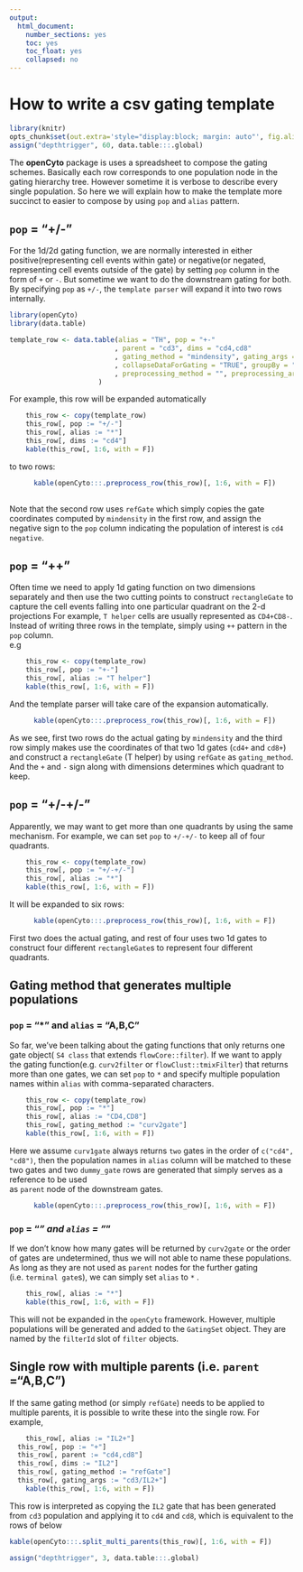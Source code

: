 ```yaml
---
output: 
  html_document: 
    number_sections: yes
    toc: yes
    toc_float: yes
    collapsed: no
---
```

<!--
%\VignetteEngine{knitr::rmarkdown}
%\VignetteIndexEntry{How to write a csv gating template}
-->


How to write a csv gating template
=======================================


```r
library(knitr)
opts_chunk$set(out.extra='style="display:block; margin: auto"', fig.align="center", message = FALSE, warning = FALSE, knitr.table.format = "markdown")
assign("depthtrigger", 60, data.table:::.global)
```


The  **openCyto** package is uses a spreadsheet to compose the gating schemes. Basically each row corresponds to one population node
in the gating hierarchy tree. However sometime it is verbose to describe every single population.
So here we will explain how to make the template more succinct to easier to compose by using `pop` and `alias` pattern.      


## `pop` = "+/-"
For the 1d/2d gating function, we are normally interested in either positive(representing cell events within gate) or negative(or negated, representing cell events outside of the gate) by setting `pop` column 
in the form of `+` or `-`. But sometime we want to do the downstream gating for both.
By specifying `pop` as `+/-`, the `template parser` will expand it into two rows internally.
  
```r
library(openCyto)
library(data.table)

template_row <- data.table(alias = "TH", pop = "+-"
                          , parent = "cd3", dims = "cd4,cd8"
                          , gating_method = "mindensity", gating_args = ""
                          , collapseDataForGating = "TRUE", groupBy = "4"
                          , preprocessing_method = "", preprocessing_args = ""
                      )


```
For example, this row will be expanded automatically

```r
	this_row <- copy(template_row)	
	this_row[, pop := "+/-"]
	this_row[, alias := "*"]
	this_row[, dims := "cd4"]
	kable(this_row[, 1:6, with = F])
```

to two rows:
      
```r
      kable(openCyto:::.preprocess_row(this_row)[, 1:6, with = F])
      
```

Note that the second row uses `refGate` which simply copies the gate coordinates computed by `mindensity` in the first row,
and assign the negative sign to the `pop` column indicating the population of interest is `cd4 negative`.  


## `pop` = "++"
Often time we need to apply 1d gating function on two dimensions separately and then 
use the two cutting points to construct `rectangleGate` to capture the cell events falling into one particular quadrant on the 2-d projections
For example, `T helper` cells are usually represented as `CD4+CD8-`.
Instead of writing three rows in the template, simply using `++` pattern in the `pop` column.  
e.g

```r
	this_row <- copy(template_row)	
	this_row[, pop := "+-"]
	this_row[, alias := "T helper"]
	kable(this_row[, 1:6, with = F])
```

And the template parser will take care of the expansion automatically.
      
```r
      kable(openCyto:::.preprocess_row(this_row)[, 1:6, with = F])
```

As we see, first two rows do the actual gating by `mindensity` and the third row simply makes use the coordinates of that two 1d gates (`cd4+` and `cd8+`) and 
construct a `rectangleGate` (T helper) by using `refGate` as `gating_method`. And the `+` and `-` sign along with dimensions determines which quadrant to keep.  

## `pop` = "+/-+/-"
Apparently, we may want to get more than one quadrants by using the same mechanism.
For example, we can set `pop` to `+/-+/-` to keep all of four quadrants.

```r
	this_row <- copy(template_row)	
	this_row[, pop := "+/-+/-"]
	this_row[, alias := "*"]
	kable(this_row[, 1:6, with = F])
```

It will be expanded to six rows:
      
```r
      kable(openCyto:::.preprocess_row(this_row)[, 1:6, with = F])
```

First two does the actual gating, and rest of four uses two 1d gates to construct four different `rectangleGate`s to represent
four different quadrants.

## Gating method that generates multiple populations 

### `pop` = "*" and `alias` = "A,B,C"

So far, we've been talking about the gating functions that only returns one gate object( `S4 class` that extends `flowCore::filter`).
If we want to apply the gating function(e.g. `curv2filter` or `flowClust::tmixFilter`) that returns more than one gates, 
we can set `pop` to `*` and specify multiple population names within `alias` with comma-separated characters. 

```r
	this_row <- copy(template_row)	
	this_row[, pop := "*"]
	this_row[, alias := "CD4,CD8"]
	this_row[, gating_method := "curv2gate"]
	kable(this_row[, 1:6, with = F])
```

Here we assume `curv1gate` always returns `two` gates in the order of `c("cd4", "cd8")`, then the population names in `alias` column
will be matched to these two gates and two `dummy_gate` rows are generated that simply serves as a reference to be used  
as `parent` node of the downstream gates.  
      
```r
      kable(openCyto:::.preprocess_row(this_row)[, 1:6, with = F])
```

###  `pop` = "*" and `alias` = "*"

If we don't know how many gates will be returned by `curv2gate` or the order of gates are undetermined, thus we will not able to 
name these populations. As long as they are not used as `parent` nodes for the further gating (i.e. `terminal gate`s), we can
simply set `alias` to `*` .

```r
	this_row[, alias := "*"]
	kable(this_row[, 1:6, with = F])
```

This will not be expanded in the `openCyto` framework. However, multiple populations will be generated and added 
to the `GatingSet` object. They are named by the `filterId` slot of `filter` objects.

## Single row with multiple parents  (i.e. `parent` ="A,B,C")

If the same gating method (or simply `refGate`) needs to be applied to multiple parents, it is possible to write these into the single row. For example,

```r
	this_row[, alias := "IL2+"]
  this_row[, pop := "+"]
  this_row[, parent := "cd4,cd8"]
  this_row[, dims := "IL2"]
  this_row[, gating_method := "refGate"]
  this_row[, gating_args := "cd3/IL2+"]
	kable(this_row[, 1:6, with = F])
```

This row is interpreted as copying the `IL2` gate that has been generated from `cd3` population and applying it to `cd4` and `cd8`, which is equivalent to the rows of below

```r
kable(openCyto:::.split_multi_parents(this_row)[, 1:6, with = F])
```

```r
assign("depthtrigger", 3, data.table:::.global)
```
